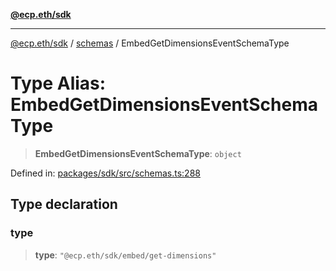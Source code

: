 [**@ecp.eth/sdk**](/sdk-reference/index.mdx)

***

[@ecp.eth/sdk](/sdk-reference/index.mdx) / [schemas](/sdk-reference/schemas/index.mdx) / EmbedGetDimensionsEventSchemaType

# Type Alias: EmbedGetDimensionsEventSchemaType

> **EmbedGetDimensionsEventSchemaType**: `object`

Defined in: [packages/sdk/src/schemas.ts:288](https://github.com/ecp-eth/comments-monorepo/blob/main/packages/sdk/src/schemas.ts#L288)

## Type declaration

### type

> **type**: `"@ecp.eth/sdk/embed/get-dimensions"`

